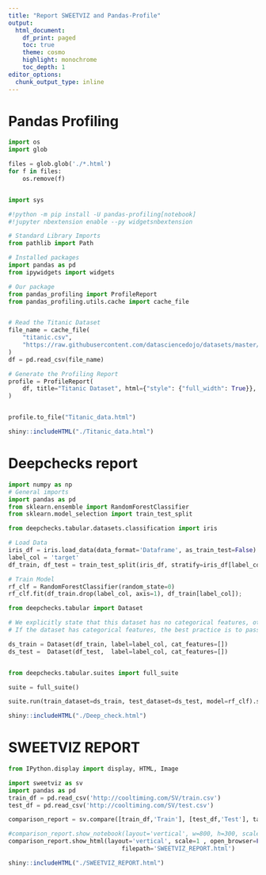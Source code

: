 ```yaml
---
title: "Report SWEETVIZ and Pandas-Profile"
output:
  html_document:
    df_print: paged
    toc: true
    theme: cosmo
    highlight: monochrome
    toc_depth: 1 
editor_options:
  chunk_output_type: inline
---
```

\newpage

# Pandas Profiling


```python
import os
import glob

files = glob.glob('./*.html')
for f in files:
    os.remove(f)


import sys

#!python -m pip install -U pandas-profiling[notebook]
#!jupyter nbextension enable --py widgetsnbextension

# Standard Library Imports
from pathlib import Path

# Installed packages
import pandas as pd
from ipywidgets import widgets

# Our package
from pandas_profiling import ProfileReport
from pandas_profiling.utils.cache import cache_file


# Read the Titanic Dataset
file_name = cache_file(
    "titanic.csv",
    "https://raw.githubusercontent.com/datasciencedojo/datasets/master/titanic.csv",
)
df = pd.read_csv(file_name)

# Generate the Profiling Report
profile = ProfileReport(
    df, title="Titanic Dataset", html={"style": {"full_width": True}}, sort=None
)


profile.to_file("Titanic_data.html")
```


```r
shiny::includeHTML("./Titanic_data.html")

```





\newpage

# Deepchecks report
```python

import numpy as np
# General imports
import pandas as pd
from sklearn.ensemble import RandomForestClassifier
from sklearn.model_selection import train_test_split

from deepchecks.tabular.datasets.classification import iris

# Load Data
iris_df = iris.load_data(data_format='Dataframe', as_train_test=False)
label_col = 'target'
df_train, df_test = train_test_split(iris_df, stratify=iris_df[label_col], random_state=0)

# Train Model
rf_clf = RandomForestClassifier(random_state=0)
rf_clf.fit(df_train.drop(label_col, axis=1), df_train[label_col]);

from deepchecks.tabular import Dataset

# We explicitly state that this dataset has no categorical features, otherwise they will be automatically inferred
# If the dataset has categorical features, the best practice is to pass a list with their names

ds_train = Dataset(df_train, label=label_col, cat_features=[])
ds_test =  Dataset(df_test,  label=label_col, cat_features=[])


from deepchecks.tabular.suites import full_suite

suite = full_suite()

suite.run(train_dataset=ds_train, test_dataset=ds_test, model=rf_clf).save_as_html("Deep_check")

```


```r
shiny::includeHTML("./Deep_check.html")
```




\newpage

# SWEETVIZ REPORT 

```python
from IPython.display import display, HTML, Image

import sweetviz as sv
import pandas as pd
train_df = pd.read_csv('http://cooltiming.com/SV/train.csv')
test_df = pd.read_csv('http://cooltiming.com/SV/test.csv')

comparison_report = sv.compare([train_df,'Train'], [test_df,'Test'], target_feat='Survived')

#comparison_report.show_notebook(layout='vertical', w=800, h=300, scale=1) 
comparison_report.show_html(layout='vertical', scale=1 , open_browser=False,
                                filepath='SWEETVIZ_REPORT.html') 

```


```r
shiny::includeHTML("./SWEETVIZ_REPORT.html")
```
